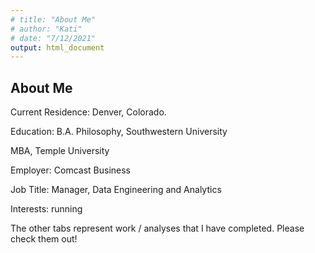 ```yaml
---
# title: "About Me"
# author: "Kati"
# date: "7/12/2021"
output: html_document
---
```


## About Me

Current Residence: Denver, Colorado. 

Education: B.A. Philosophy, Southwestern University 

MBA, Temple University 

Employer: Comcast Business 

Job Title: Manager, Data Engineering and Analytics 

Interests: running

The other tabs represent work / analyses that I have completed.  Please check them out!